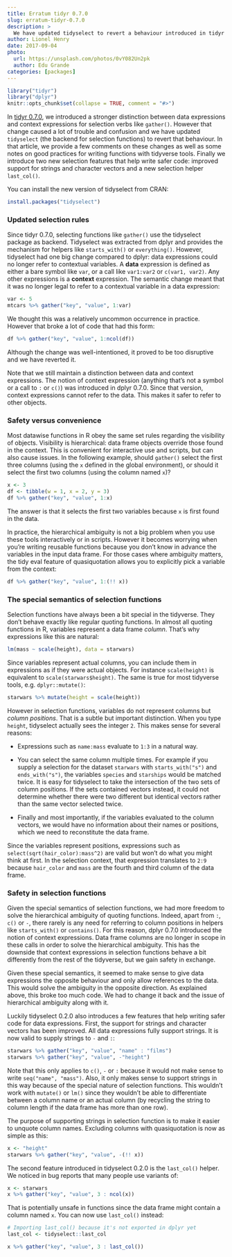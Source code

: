 ```yaml
---
title: Erratum tidyr 0.7.0
slug: erratum-tidyr-0.7.0
description: >
  We have updated tidyselect to revert a behaviour introduced in tidyr 0.7.0.
author: Lionel Henry
date: 2017-09-04
photo:
  url: https://unsplash.com/photos/0vY082Un2pk
  author: Edu Grande
categories: [packages]
---
```


```r
library("tidyr")
library("dplyr")
knitr::opts_chunk$set(collapse = TRUE, comment = "#>")
```

In [tidyr 0.7.0](http://www.tidyverse.org/articles/2017/08/tidyr-0.7.0/),
we introduced a stronger distinction between data expressions and
context expressions for selection verbs like `gather()`. However that
change caused a lot of trouble and confusion and we have updated
`tidyselect` (the backend for selection functions) to revert that
behaviour. In that article, we provide a few comments on these changes
as well as some notes on good practices for writing functions with
tidyverse tools. Finally we introduce two new selection features that
help write safer code: improved support for strings and character
vectors and a new selection helper `last_col()`.

You can install the new version of tidyselect from CRAN:

```r
install.packages("tidyselect")
```


### Updated selection rules

Since tidyr 0.7.0, selecting functions like `gather()` use the
tidyselect package as backend. Tidyselect was extracted from dplyr and
provides the mechanism for helpers like `starts_with()` or
`everything()`. However, tidyselect had one big change compared to
dplyr: data expressions could no longer refer to contextual
variables. A **data** expression is defined as either a bare symbol
like `var`, or a call like `var1:var2` or `c(var1, var2)`. Any other
expressions is a **context** expression. The semantic change meant
that it was no longer legal to refer to a contextual variable in a
data expression:

```r
var <- 5
mtcars %>% gather("key", "value", 1:var)
```

We thought this was a relatively uncommon occurrence in practice.
However that broke a lot of code that had this form:

```r
df %>% gather("key", "value", 1:ncol(df))
```

Although the change was well-intentioned, it proved to be too
disruptive and we have reverted it.

Note that we still maintain a distinction between data and context
expressions. The notion of context expression (anything that's not a
symbol or a call to `:` or `c()`) was introduced in dplyr 0.7.0. Since
that version, context expressions cannot refer to the data. This makes
it safer to refer to other objects.


### Safety versus convenience

Most datawise functions in R obey the same set rules regarding the
visibility of objects. Visibility is hierarchical: data frame objects
override those found in the context. This is convenient for
interactive use and scripts, but can also cause issues. In the
following example, should `gather()` select the first three columns
(using the `x` defined in the global environment), or should it select
the first two columns (using the column named `x`)?

```r
x <- 3
df <- tibble(w = 1, x = 2, y = 3)
df %>% gather("key", "value", 1:x)
```

The answer is that it selects the first two variables because `x` is
first found in the data.

In practice, the hierarchical ambiguity is not a big problem when you
use these tools interactively or in scripts. However it becomes
worrying when you're writing reusable functions because you don't know
in advance the variables in the input data frame. For those cases
where ambiguity matters, the tidy eval feature of quasiquotation
allows you to explicitly pick a variable from the context:

```r
df %>% gather("key", "value", 1:(!! x))
```


### The special semantics of selection functions

Selection functions have always been a bit special in the tidyverse.
They don't behave exactly like regular quoting functions. In almost
all quoting functions in R, variables represent a data frame *column*.
That's why expressions like this are natural:

```r
lm(mass ~ scale(height), data = starwars)
```

Since variables represent actual columns, you can include them in
expressions as if they were actual objects. For instance
`scale(height)` is equivalent to `scale(starwars$height)`. The same is
true for most tidyverse tools, e.g. `dplyr::mutate()`:

```r
starwars %>% mutate(height = scale(height))
```

However in selection functions, variables do not represent columns but
*column positions*. That is a subtle but important distinction. When
you type `height`, tidyselect actually sees the integer `2`. This
makes sense for several reasons:

* Expressions such as `name:mass` evaluate to `1:3` in a natural way.

* You can select the same column multiple times. For example if you
  supply a selection for the dataset `starwars` with
  `starts_with("s")` and `ends_with("s")`, the variables `species` and
  `starships` would be matched twice. It is easy for tidyselect to
  take the intersection of the two sets of column positions. If the
  sets contained vectors instead, it could not determine whether there
  were two different but identical vectors rather than the same vector
  selected twice.

* Finally and most importantly, if the variables evaluated to the
  column vectors, we would have no information about their names or
  positions, which we need to reconstitute the data frame.

Since the variables represent positions, expressions such as
`select(sqrt(hair_color):mass^2)` are valid but won't do what you
might think at first. In the selection context, that expression
translates to `2:9` because `hair_color` and `mass` are the fourth and
third column of the data frame.


### Safety in selection functions

Given the special semantics of selection functions, we had more
freedom to solve the hierarchical ambiguity of quoting functions.
Indeed, apart from `:`, `c()` or `-`, there rarely is any need for
referring to column positions in helpers like `starts_with()` or
`contains()`. For this reason, dplyr 0.7.0 introduced the notion of
context expressions. Data frame columns are no longer in scope in
these calls in order to solve the hierarchical ambiguity. This has the
downside that context expressions in selection functions behave a bit
differently from the rest of the tidyverse, but we gain safety in
exchange.

Given these special semantics, it seemed to make sense to give data
expressions the opposite behaviour and only allow references to the
data. This would solve the ambiguity in the opposite direction.  As
explained above, this broke too much code. We had to change it back
and the issue of hierarchical ambiguity along with it.

Luckily tidyselect 0.2.0 also introduces a few features that help
writing safer code for data expressions. First, the support for
strings and character vectors has been improved. All data expressions
fully support strings. It is now valid to supply strings to `-` and `:`:

```r
starwars %>% gather("key", "value", "name" : "films")
starwars %>% gather("key", "value", -"height")
```

Note that this only applies to `c()`, `-` or `:` because it would not
make sense to write `seq("name", "mass")`. Also, it only makes sense
to support strings in this way because of the special nature of
selection functions. This wouldn't work with `mutate()` or `lm()`
since they wouldn't be able to differentiate between a column name or
an actual column (by recycling the string to column length if the data
frame has more than one row).

The purpose of supporting strings in selection function is to make it
easier to unquote column names. Excluding columns with quasiquotation
is now as simple as this:

```r
x <- "height"
starwars %>% gather("key", "value", -(!! x))
```

The second feature introduced in tidyselect 0.2.0 is the `last_col()`
helper. We noticed in bug reports that many people use variants of:

```r
x <- starwars
x %>% gather("key", "value", 3 : ncol(x))
```

That is potentially unsafe in functions since the data frame might
contain a column named `x`. You can now use `last_col()` instead:

```r
# Importing last_col() because it's not exported in dplyr yet
last_col <- tidyselect::last_col

x %>% gather("key", "value", 3 : last_col())
```
